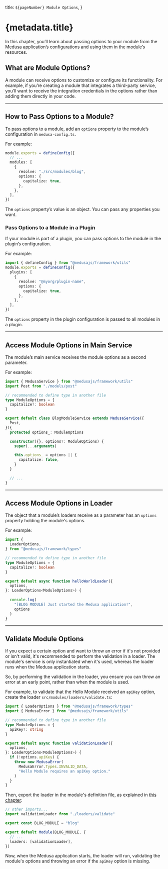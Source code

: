   title: `${pageNumber} Module Options`,
}

# {metadata.title}

In this chapter, you’ll learn about passing options to your module from the Medusa application’s configurations and using them in the module’s resources.

## What are Module Options?

A module can receive options to customize or configure its functionality. For example, if you’re creating a module that integrates a third-party service, you’ll want to receive the integration credentials in the options rather than adding them directly in your code.

---

## How to Pass Options to a Module?

To pass options to a module, add an `options` property to the module’s configuration in `medusa-config.ts`.

For example:

```ts title="medusa-config.ts"
module.exports = defineConfig({
  // ...
  modules: [
    {
      resolve: "./src/modules/blog",
      options: {
        capitalize: true,
      },
    },
  ],
})
```

The `options` property’s value is an object. You can pass any properties you want.

### Pass Options to a Module in a Plugin

If your module is part of a plugin, you can pass options to the module in the plugin’s configuration.

For example:

```ts title="medusa-config.ts"
import { defineConfig } from "@medusajs/framework/utils"
module.exports = defineConfig({
  plugins: [
    {
      resolve: "@myorg/plugin-name",
      options: {
        capitalize: true,
      },
    },
  ],
})
```

The `options` property in the plugin configuration is passed to all modules in a plugin.

---

## Access Module Options in Main Service

The module’s main service receives the module options as a second parameter.

For example:

```ts title="src/modules/blog/service.ts" highlights={[["12"], ["14", "options?: ModuleOptions"], ["17"], ["18"], ["19"]]}
import { MedusaService } from "@medusajs/framework/utils"
import Post from "./models/post"

// recommended to define type in another file
type ModuleOptions = {
  capitalize?: boolean
}

export default class BlogModuleService extends MedusaService({
  Post,
}){
  protected options_: ModuleOptions

  constructor({}, options?: ModuleOptions) {
    super(...arguments)

    this.options_ = options || {
      capitalize: false,
    }
  }

  // ...
}
```

---

## Access Module Options in Loader

The object that a module’s loaders receive as a parameter has an `options` property holding the module's options.

For example:

```ts title="src/modules/blog/loaders/hello-world.ts" highlights={[["11"], ["12", "ModuleOptions", "The type of expected module options."], ["16"]]}
import {
  LoaderOptions,
} from "@medusajs/framework/types"

// recommended to define type in another file
type ModuleOptions = {
  capitalize?: boolean
}

export default async function helloWorldLoader({
  options,
}: LoaderOptions<ModuleOptions>) {
  
  console.log(
    "[BLOG MODULE] Just started the Medusa application!",
    options
  )
}
```

---

## Validate Module Options

If you expect a certain option and want to throw an error if it's not provided or isn't valid, it's recommended to perform the validation in a loader. The module's service is only instantiated when it's used, whereas the loader runs when the Medusa application starts.

So, by performing the validation in the loader, you ensure you can throw an error at an early point, rather than when the module is used.

For example, to validate that the Hello Module received an `apiKey` option, create the loader `src/modules/loaders/validate.ts`:

```ts title="src/modules/blog/loaders/validate.ts" 
import { LoaderOptions } from "@medusajs/framework/types"
import { MedusaError } from "@medusajs/framework/utils"

// recommended to define type in another file
type ModuleOptions = {
  apiKey?: string
}

export default async function validationLoader({
  options,
}: LoaderOptions<ModuleOptions>) {
  if (!options.apiKey) {
    throw new MedusaError(
      MedusaError.Types.INVALID_DATA,
      "Hello Module requires an apiKey option."
    )
  }
}
```

Then, export the loader in the module's definition file, as explained in [this chapter](../loaders/page.mdx):

```ts title="src/modules/blog/index.ts"
// other imports...
import validationLoader from "./loaders/validate"

export const BLOG_MODULE = "blog"

export default Module(BLOG_MODULE, {
  // ...
  loaders: [validationLoader],
})
```

Now, when the Medusa application starts, the loader will run, validating the module's options and throwing an error if the `apiKey` option is missing.
